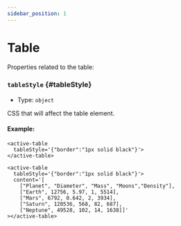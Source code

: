 ```yaml
---
sidebar_position: 1
---
```


# Table

Properties related to the table:

### `tableStyle` {#tableStyle}

- Type: `object`
<!-- CSSObject - min width not allowed -->

CSS that will affect the table element.

#### Example:


<active-table
  tableStyle='{"border":"1px solid grey"}'
  content='[
  ["Planet", "Diameter", "Mass", "Moons","Density"],
  ["Earth", 12756, 5.97, 1, 5514],
  ["Mars", 6792, 0.642, 2, 3934],
  ["Saturn", 120536, 568, 82, 687],
  ["Neptune", 49528, 102, 14, 1638]]'>
</active-table>


<Tabs>
<TabItem value="js" label="Usage">

```text
<active-table
  tableStyle='{"border":"1px solid black"}'>
</active-table>
```

</TabItem>
<TabItem value="py" label="Full Code">

```text
<active-table
  tableStyle='{"border":"1px solid black"}'>
  content='[
    ["Planet", "Diameter", "Mass", "Moons","Density"],
    ["Earth", 12756, 5.97, 1, 5514],
    ["Mars", 6792, 0.642, 2, 3934],
    ["Saturn", 120536, 568, 82, 687],
    ["Neptune", 49528, 102, 14, 1638]]'
></active-table>
```

</TabItem>
</Tabs>
